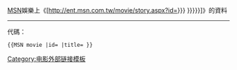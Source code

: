 [[MSN]]娛樂上《[http://ent.msn.com.tw/movie/story.aspx?id={{{1|{{{id}}}}}} {{{2|{{{title|{{PAGENAMEBASE}}}}}}}}]》的資料{{zh-tw}}
<noinclude>
----
代碼：
<pre>{{MSN movie |id= |title= }}</pre>

[[Category:电影外部链接模板]]

</noinclude>